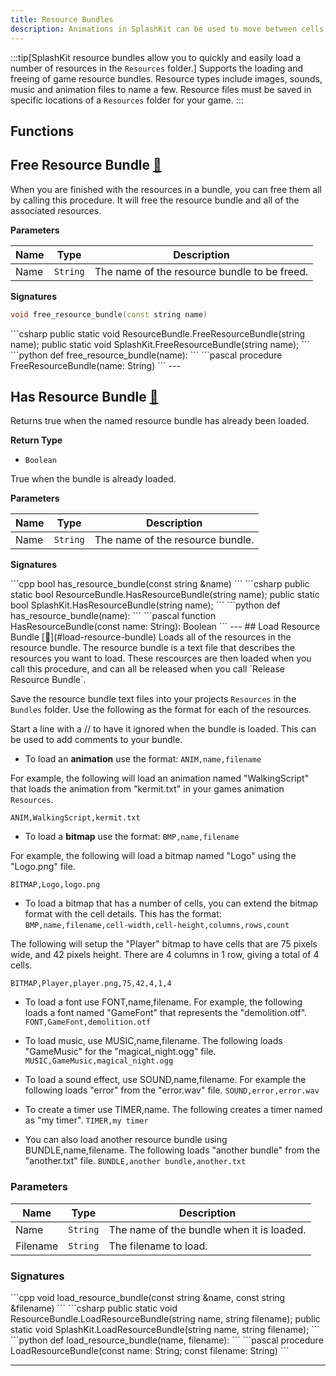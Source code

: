 ```yaml
---
title: Resource Bundles
description: Animations in SplashKit can be used to move between cells in bitmaps and sprites. Each animation generates a number sequence that can then be used when drawing bitmaps.
---
```

:::tip[SplashKit resource bundles allow you to quickly and easily load a number of resources in the `Resources` folder.]
Supports the loading and freeing of game resource bundles. Resource types include images, sounds, music and animation files to name a few. Resource files must be saved in specific locations of a `Resources` folder for your game.
:::




## Functions
##

## Free Resource Bundle [🔗](#free-resource-bundle)

When you are finished with the resources in a bundle, you can free them all by calling this procedure. It will free the resource bundle and all of the associated resources.

**Parameters**

| Name | Type     | Description                        |
| ---- | -------- | ---------------------------------- |
| Name | `String` | The name of the resource bundle to be freed. |

**Signatures**
<Tabs>
  <TabItem label="C++">
```cpp
void free_resource_bundle(const string name)
```
  </TabItem>
  <TabItem label="C#">
```csharp
public static void ResourceBundle.FreeResourceBundle(string name);
public static void SplashKit.FreeResourceBundle(string name);
```
  </TabItem>
  <TabItem label="Python">
```python
def free_resource_bundle(name):
```
  </TabItem>
  <TabItem label="Pascal">
```pascal
procedure FreeResourceBundle(name: String)
```
  </TabItem>
</Tabs>
---

## Has Resource Bundle [🔗](#has-resource-bundle)

Returns true when the named resource bundle has already been loaded.

**Return Type**

- `Boolean`

True when the bundle is already loaded.

**Parameters**

| Name | Type     | Description              |
| ---- | -------- | ------------------------ |
| Name | `String` | The name of the resource bundle. |

**Signatures**

<Tabs>
  <TabItem label="C++">
```cpp
bool has_resource_bundle(const string &name)
```
  </TabItem>
  <TabItem label="C#">
```csharp
public static bool ResourceBundle.HasResourceBundle(string name);
public static bool SplashKit.HasResourceBundle(string name);
```
  </TabItem>
  <TabItem label="Python">
```python
def has_resource_bundle(name):
```
  </TabItem>
  <TabItem label="Pascal">
```pascal
function HasResourceBundle(const name: String): Boolean
```
  </TabItem>
</Tabs>
---
## Load Resource Bundle [🔗](#load-resource-bundle)
Loads all of the resources in the resource bundle. The resource bundle is a text file that describes the resources you want to load. These rescources are then loaded when you call this procedure, and can all be released when you call `Release Resource Bundle`.

Save the resource bundle text files into your projects `Resources` in the `Bundles` folder. Use the following as the format for each of the resources.

Start a line with a // to have it ignored when the bundle is loaded. This can be used to add comments to your bundle.

- To load an **animation** use the format:
`ANIM,name,filename`

For example, the following will load an animation named "WalkingScript" that loads the animation from "kermit.txt" in your games animation `Resources`.

`ANIM,WalkingScript,kermit.txt`

- To load a **bitmap** use the format:
`BMP,name,filename`

For example, the following will load a bitmap named "Logo" using the "Logo.png" file.

`BITMAP,Logo,logo.png`

- To load a bitmap that has a number of cells, you can extend the bitmap format with the cell details. This has the format:
`BMP,name,filename,cell-width,cell-height,columns,rows,count`

The following will setup the "Player" bitmap to have cells that are 75 pixels wide, and 42 pixels height. There are 4 columns in 1 row, giving a total of 4 cells.

`BITMAP,Player,player.png,75,42,4,1,4`

- To load a font use FONT,name,filename. For example, the following loads a font named "GameFont" that represents the "demolition.otf".
`FONT,GameFont,demolition.otf`

- To load music, use MUSIC,name,filename. The following loads "GameMusic" for the "magical_night.ogg" file.
`MUSIC,GameMusic,magical_night.ogg`

- To load a sound effect, use SOUND,name,filename. For example the following loads "error" from the "error.wav" file.
`SOUND,error,error.wav`

- To create a timer use TIMER,name. The following creates a timer named as "my timer".
`TIMER,my timer`

- You can also load another resource bundle using BUNDLE,name,filename. The following loads "another bundle" from the "another.txt" file.
`BUNDLE,another bundle,another.txt`
### Parameters

| Name     | Type     | Description                    |
| -------- | -------- | ------------------------------ |
| Name     | `String` | The name of the bundle when it is loaded. |
| Filename | `String` | The filename to load.          |

### Signatures

<Tabs>
  <TabItem label="C++">
```cpp
void load_resource_bundle(const string &name, const string &filename)
```
  </TabItem>
  <TabItem label="C#">
```csharp
public static void ResourceBundle.LoadResourceBundle(string name, string filename);
public static void SplashKit.LoadResourceBundle(string name, string filename);
```
  </TabItem>
  <TabItem label="Python">
```python
def load_resource_bundle(name, filename):
```
  </TabItem>
  <TabItem label="Pascal">
```pascal
procedure LoadResourceBundle(const name: String; const filename: String)
```
  </TabItem>
</Tabs>


---




